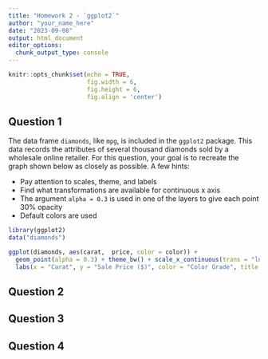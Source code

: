 ```yaml
---
title: "Homework 2 - `ggplot2`"
author: "your_name_here"
date: "2023-09-08"
output: html_document
editor_options: 
  chunk_output_type: console
---
```


```r
knitr::opts_chunk$set(echo = TRUE, 
                      fig.width = 6, 
                      fig.height = 6, 
                      fig.align = 'center')
```

## Question 1

The data frame `diamonds`, like `mpg`, is included in the `ggplot2` package. This data records the attributes of several thousand diamonds sold by a wholesale online retailer. For this question, your goal is to recreate the graph shown below as closely as possible. A few hints:

  + Pay attention to scales, theme, and labels
  + Find what transformations are available for continuous x axis
  + The argument `alpha = 0.3` is used in one of the layers to give each point 30% opacity
  + Default colors are used

```r
library(ggplot2)
data("diamonds")
```

```r
ggplot(diamonds, aes(carat,  price, color = color)) +
  geom_point(alpha = 0.3) + theme_bw() + scale_x_continuous(trans = "log2") +
  labs(x = "Carat", y = "Sale Price ($)", color = "Color Grade", title = "Diamond Sales") + theme(legend.position = "bottom")
```


## Question 2

## Question 3

## Question 4
